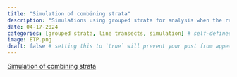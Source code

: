```yaml
---
title: "Simulation of combining strata"
description: "Simulations using grouped strata for analysis when the region has been divided into sub-strata for design optimisation."
date: 04-17-2024
categories: [grouped strata, line transects, simulation] # self-defined categories
image: ETP.png
draft: false # setting this to `true` will prevent your post from appearing on your listing page until you're ready!
---
```


[Simulation of combining strata](https://distancedevelopment.github.io/dsims/articles/dsims_grouped_strata.html)